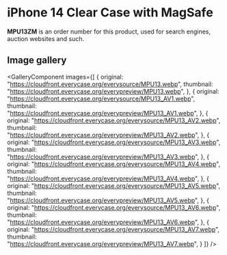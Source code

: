 
# iPhone 14 Clear Case with MagSafe

<Callout type='info' emoji='👉🏻'>**MPU13ZM** is an order number for this product, used for search engines, auction websites and such.</Callout>

## Image gallery

<GalleryComponent
    images={[
      {
        original: "https://cloudfront.everycase.org/everysource/MPU13.webp",
        thumbnail: "https://cloudfront.everycase.org/everypreview/MPU13.webp",
      },
      {
        original: "https://cloudfront.everycase.org/everysource/MPU13_AV1.webp",
        thumbnail: "https://cloudfront.everycase.org/everypreview/MPU13_AV1.webp",
      },
      {
        original: "https://cloudfront.everycase.org/everysource/MPU13_AV2.webp",
        thumbnail: "https://cloudfront.everycase.org/everypreview/MPU13_AV2.webp",
      },
      {
        original: "https://cloudfront.everycase.org/everysource/MPU13_AV3.webp",
        thumbnail: "https://cloudfront.everycase.org/everypreview/MPU13_AV3.webp",
      },
      {
        original: "https://cloudfront.everycase.org/everysource/MPU13_AV4.webp",
        thumbnail: "https://cloudfront.everycase.org/everypreview/MPU13_AV4.webp",
      },
      {
        original: "https://cloudfront.everycase.org/everysource/MPU13_AV5.webp",
        thumbnail: "https://cloudfront.everycase.org/everypreview/MPU13_AV5.webp",
      },
      {
        original: "https://cloudfront.everycase.org/everysource/MPU13_AV6.webp",
        thumbnail: "https://cloudfront.everycase.org/everypreview/MPU13_AV6.webp",
      },
      {
        original: "https://cloudfront.everycase.org/everysource/MPU13_AV7.webp",
        thumbnail: "https://cloudfront.everycase.org/everypreview/MPU13_AV7.webp",
      }
    ]}
  />

